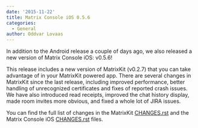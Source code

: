 ```yaml
---
date: '2015-11-22'
title: Matrix Console iOS 0.5.6
categories:
  - General
author: Oddvar Lovaas
---
```


In addition to the Android release a couple of days ago, we also released a new version of Matrix Console iOS: v0.5.6! 

This release includes a new version of MatrixKit (v0.2.7) that you can take advantage of in your MatrixKit powered app. There are several changes in MatrixKit since the last release, including improved performance, better handling of unrecognized certificates and fixes of reported crash issues. We have also introduced read receipts, improved the chat history display, made room invites more obvious, and fixed a whole lot of JIRA issues.

You can find the full list of changes in the MatrixKit <a href="https://github.com/matrix-org/matrix-ios-kit/blob/master/CHANGES.rst">CHANGES.rst</a> and the Matrix Console iOS <a href="https://github.com/matrix-org/matrix-ios-console/blob/master/CHANGES.rst">CHANGES.rst</a> files.